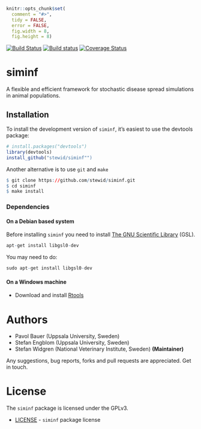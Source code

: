 ```r
knitr::opts_chunk$set(
  comment = "#>",
  tidy = FALSE,
  error = FALSE,
  fig.width = 8,
  fig.height = 8)
```

[![Build Status](https://travis-ci.org/stewid/siminf.svg)](https://travis-ci.org/stewid/siminf)
[![Build status](https://ci.appveyor.com/api/projects/status/pe68xiu1anxvet2n?svg=true)](https://ci.appveyor.com/project/stewid/siminf)
[![Coverage Status](https://coveralls.io/repos/stewid/siminf/badge.svg?branch=master)](https://coveralls.io/r/stewid/siminf?branch=master)

# siminf

A flexible and efficient framework for stochastic disease spread
simulations in animal populations.

## Installation

To install the development version of `siminf`, it's easiest to use
the devtools package:

```r
# install.packages("devtools")
library(devtools)
install_github("stewid/siminf"")
```

Another alternative is to use `git` and `make`

```r
$ git clone https://github.com/stewid/siminf.git
$ cd siminf
$ make install
```

### Dependencies

#### On a Debian based system

Before installing `siminf` you need to install
[The GNU Scientific Library](http://www.gnu.org/software/gsl/) (GSL).

```r
apt-get install libgsl0-dev
```

You may need to do:
```r
sudo apt-get install libgsl0-dev
```

#### On a Windows machine

* Download and install
  [Rtools](http://cran.r-project.org/bin/windows/Rtools/)

# Authors

* Pavol Bauer (Uppsala University, Sweden)
* Stefan Engblom (Uppsala University, Sweden)
* Stefan Widgren (National Veterinary Institute, Sweden) **(Maintainer)**

Any suggestions, bug reports, forks and pull requests are
appreciated. Get in touch.

# License

The `siminf` package is licensed under the GPLv3.

- [LICENSE](LICENSE) - `siminf` package license
